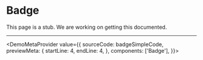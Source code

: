 
# Badge

<Callout emoji="🚨">This page is a stub. We are working on getting this documented.</Callout>
___
<DemoMetaProvider
  value={{
    sourceCode: badgeSimpleCode,
    previewMeta: {
      startLine: 4,
      endLine: 4,
    },
    components: ['Badge'],
  }}>
  <DemoPage />
</DemoMetaProvider>
